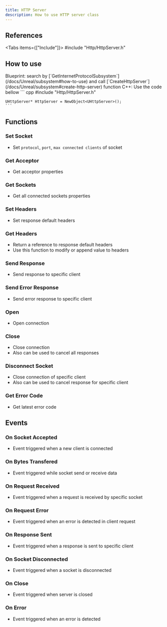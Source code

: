 ```yaml
---
title: HTTP Server
description: How to use HTTP server class
---
```



## References

<Tabs items={["Include"]}>
    <Tab value="Include">#include "Http/HttpServer.h"</Tab>
</Tabs>

## How to use

<Steps>
  <Step>
    Blueprint: search by [`GetInternetProtocolSubsystem`](/docs/Unreal/subsystem#how-to-use) and call [`CreateHttpServer`](/docs/Unreal/subsystem#create-http-server) function
  </Step>
  <Step>
    C++: Use the code bellow
    ``` cpp
    #include "Http/HttpServer.h"

    UHttpServer* HttpServer = NewObject<UHttpServer>();
    ```

  </Step>
</Steps>

## Functions

### Set Socket

-   Set `protocol`, `port`, `max connected clients` of socket
    <ImageZoom
        src="/img/server-side/http/setsocket.png"
        alt="HTTP server"
        width={262}
        height={227}
    />

### Get Acceptor

-   Get acceptor properties
    <ImageZoom
        src="/img/server-side/http/getacceptor.png"
        alt="HTTP server"
        width={137}
        height={56}
    />

### Get Sockets

-   Get all connected sockets properties
    <ImageZoom
        src="/img/server-side/http/getsockets.png"
        alt="HTTP server"
        width={142}
        height={56}
    />

### Set Headers

-   Set response default headers
    <ImageZoom
        src="/img/server-side/http/setheaders.png"
        alt="HTTP server"
        width={174}
        height={132}
    />

### Get Headers

-   Return a reference to response default headers
-   Use this function to modify or append value to headers
    <ImageZoom
        src="/img/server-side/http/getheaders.png"
        alt="HTTP server"
        width={138}
        height={58}
    />

### Send Response

-   Send response to specific client
    <ImageZoom
        src="/img/server-side/http/sendresponse.png"
        alt="HTTP server"
        width={228}
        height={156}
    />

### Send Error Response

-   Send error response to specific client
    <ImageZoom
        src="/img/server-side/http/senderrorresponse.png"
        alt="HTTP server"
        width={247}
        height={186}
    />

### Open

-   Open connection
    <ImageZoom
        src="/img/server-side/http/open.png"
        alt="HTTP server"
        width={228}
        height={104}
    />

### Close

-   Close connection
-   Also can be used to cancel all responses
    <ImageZoom
        src="/img/server-side/http/close.png"
        alt="HTTP server"
        width={174}
        height={104}
    />

### Disconnect Socket

-   Close connection of specific client
-   Also can be used to cancel response for specific client
    <ImageZoom
        src="/img/server-side/http/disconnectsocket.png"
        alt="HTTP server"
        width={175}
        height={130}
    />

### Get Error Code

-   Get latest error code
    <ImageZoom
        src="/img/server-side/http/geterrorcode.png"
        alt="HTTP server"
        width={228}
        height={104}
    />

## Events

### On Socket Accepted

-   Event triggered when a new client is connected
    <ImageZoom
        src="/img/server-side/http/onsocketacceptedevent.png"
        alt="HTTP server"
        width={262}
        height={212}
    />

### On Bytes Transfered

-   Event triggered while socket send or receive data
    <ImageZoom
        src="/img/server-side/http/onbytestransferedevent.png"
        alt="HTTP server"
        width={269}
        height={238}
    />

### On Request Received

-   Event triggered when a request is received by specific socket
    <ImageZoom
        src="/img/server-side/http/onrequestreceivedevent.png"
        alt="HTTP server"
        width={267}
        height={264}
    />

### On Request Error

-   Event triggered when an error is detected in client request
    <ImageZoom
        src="/img/server-side/http/onrequesterrorevent.png"
        alt="HTTP server"
        width={267}
        height={264}
    />

### On Response Sent

-  Event triggered when a response is sent to specific client
    <ImageZoom
        src="/img/server-side/http/onresponsesentevent.png"
        alt="HTTP server"
        width={250}
        height={238}
    />

### On Socket Disconnected

-   Event triggered when a socket is disconnected
    <ImageZoom
        src="/img/server-side/http/onsocketdisconnectedevent.png"
        alt="HTTP server"
        width={287}
        height={238}
    />

### On Close

-   Event triggered when server is closed
    <ImageZoom
        src="/img/server-side/http/oncloseevent.png"
        alt="HTTP server"
        width={195}
        height={186}
    />

### On Error

-   Event triggered when an error is detected
    <ImageZoom
        src="/img/server-side/http/onerrorevent.png"
        alt="HTTP server"
        width={195}
        height={186}
    />

